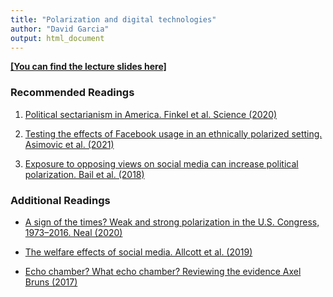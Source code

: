 ```yaml
---
title: "Polarization and digital technologies"
author: "David Garcia"
output: html_document
---
```


[**[You can find the lecture slides here]**](https://dgarcia-eu.github.io/FoundationsOfCSS-TUGraz/09_SNAPhenomena/093_Polarization/Slides/Polarization_Slides.html)

### Recommended Readings

1. [Political sectarianism in America. Finkel et al. Science (2020)](https://science.sciencemag.org/content/370/6516/533)

2. [Testing the effects of Facebook usage in an ethnically polarized setting. Asimovic et al. (2021)](https://www.pnas.org/content/118/25/e2022819118)

3. [Exposure to opposing views on social media can increase political polarization. Bail et al. (2018)](https://www.pnas.org/content/115/37/9216)

### Additional Readings

- [A sign of the times? Weak and strong polarization in the U.S. Congress, 1973–2016. Neal (2020)](https://www.sciencedirect.com/science/article/abs/pii/S0378873317303039)

- [The welfare effects of social media. Allcott et al. (2019)](https://web.stanford.edu/~gentzkow/research/facebook.pdf)

-  [Echo chamber? What echo chamber? Reviewing the evidence Axel Bruns (2017)](https://snurb.info/files/2017/Echo%20Chamber.pdf)